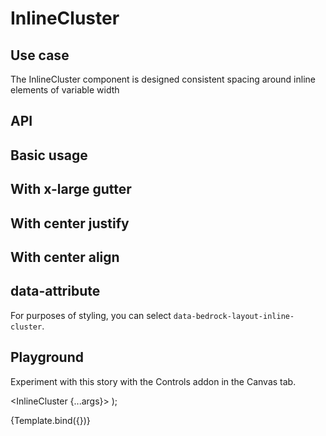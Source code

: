 

<Meta title="Components/InlineCluster" component={InlineCluster} />

# InlineCluster

## Use case

The InlineCluster component is designed consistent spacing around inline elements of variable width

## API

<ArgsTable of={InlineCluster} />

## Basic usage

<Preview withToolbar>
  <Story name="Basic">
    <InlineCluster gutter="lg">
      <Box />
      <Box />
      <Box />
      <Box />
      <Box />
      <Box />
    </InlineCluster>
  </Story>
</Preview>

## With x-large gutter

<Preview withToolbar>
  <Story name="With x-large gutter">
    <InlineCluster gutter="xl">
      <Box />
      <Box />
      <Box />
      <Box />
      <Box />
      <Box />
    </InlineCluster>
  </Story>
</Preview>

## With center justify

<Preview withToolbar>
  <Story name="With center justify">
    <InlineCluster justify="center" gutter="xl">
      <Box />
      <Box />
      <Box />
      <Box />
      <Box />
      <Box />
    </InlineCluster>
  </Story>
</Preview>

## With center align

<Preview withToolbar>
  <Story name="With center align">
    <InlineCluster align="center" gutter="xl">
      <Box style={{ height: 200 }} />
      <Box />
      <Box />
      <Box />
    </InlineCluster>
  </Story>
</Preview>

## data-attribute

For purposes of styling, you can select `data-bedrock-layout-inline-cluster`.

## Playground

Experiment with this story with the Controls addon in the Canvas tab.

   <InlineCluster {...args}>
      <Box />
      <Box />
      <Box />
      <Box />
      <Box />
      <Box />
    </InlineCluster>
);

<Canvas withToolbar>
  <Story
    name="Controls"
    args={{
      gutter: "lg",
      justify: "start",
      align: "start",
    }}
  >
    {Template.bind({})}
  </Story>
</Canvas>

<ArgsTable story="Controls" />
